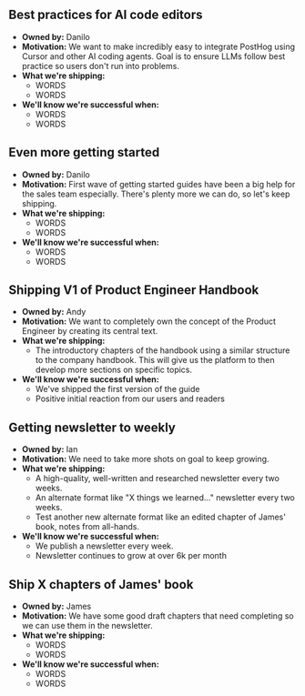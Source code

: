 ## Best practices for AI code editors

- **Owned by:** Danilo
- **Motivation:** We want to make incredibly easy to integrate PostHog using Cursor and other AI coding agents. Goal is to ensure LLMs follow best practice so users don't run into problems.
- **What we're shipping:**
  - WORDS
  - WORDS
- **We'll know we're successful when:**
  - WORDS
  - WORDS

## Even more getting started

- **Owned by:** Danilo
- **Motivation:** First wave of getting started guides have been a big help for the sales team especially. There's plenty more we can do, so let's keep shipping.
- **What we're shipping:**
  - WORDS
  - WORDS
- **We'll know we're successful when:**
  - WORDS
  - WORDS

## Shipping V1 of Product Engineer Handbook

- **Owned by:** Andy
- **Motivation:** We want to completely own the concept of the Product Engineer by creating its central text.
- **What we're shipping:**
  - The introductory chapters of the handbook using a similar structure to the company handbook. This will give us the platform to then develop more sections on specific topics.
- **We'll know we're successful when:**
  - We've shipped the first version of the guide
  - Positive initial reaction from our users and readers

## Getting newsletter to weekly

- **Owned by:** Ian
- **Motivation:** We need to take more shots on goal to keep growing.
- **What we're shipping:**
  - A high-quality, well-written and researched newsletter every two weeks. 
  - An alternate format like "X things we learned..." newsletter every two weeks.
  - Test another new alternate format like an edited chapter of James' book, notes from all-hands.
- **We'll know we're successful when:**
  - We publish a newsletter every week.
  - Newsletter continues to grow at over 6k per month

## Ship X chapters of James' book

- **Owned by:** James
- **Motivation:** We have some good draft chapters that need completing so we can use them in the newsletter.
- **What we're shipping:**
  - WORDS
  - WORDS
- **We'll know we're successful when:**
  - WORDS
  - WORDS
